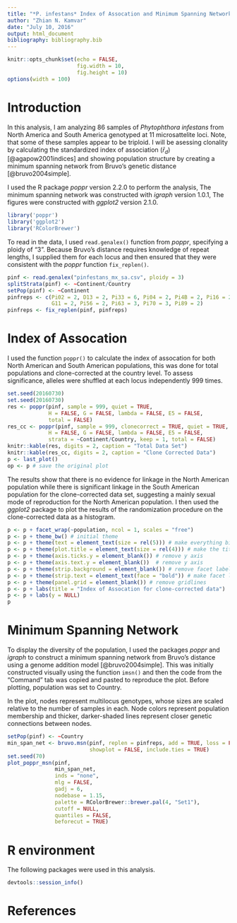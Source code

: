 ```yaml
---
title: "*P. infestans* Index of Assocation and Minimum Spanning Network Analysis"
author: "Zhian N. Kamvar"
date: "July 10, 2016"
output: html_document
bibliography: bibliography.bib
---
```


```r
knitr::opts_chunk$set(echo = FALSE,
                      fig.width = 10,
                      fig.height = 10)
options(width = 100)
```

# Introduction

In this analysis, I am analyzing 86 samples of *Phytophthora infestans* from 
North America and South America genotyped at 11 microsattelite loci. Note, that 
some of these samples appear to be triploid. I will be asessing clonality by 
calculating the standardized index of association ($\bar{r}_d$) 
[@agapow2001indices] and showing population structure by creating a minimum 
spanning network from Bruvo's genetic distance [@bruvo2004simple].

I used the R package *poppr* version 2.2.0 to perform the analysis, The minimum
spanning network was constructed with *igraph* version 1.0.1, The figures were
constructed with *ggplot2* version 2.1.0.

```r
library('poppr')
library('ggplot2')
library('RColorBrewer')
```

To read in the data, I used `read.genalex()` function from *poppr*, specifying a
ploidy of "3". Because Bruvo's distance requires knowledge of repeat lengths, I
supplied them for each locus and then ensured that they were consistent with the
*poppr* function `fix_replen()`.

```r
pinf <- read.genalex("pinfestans_mx_sa.csv", ploidy = 3)
splitStrata(pinf) <- ~Continent/Country
setPop(pinf) <- ~Continent
pinfreps <- c(Pi02 = 2, D13 = 2, Pi33 = 6, Pi04 = 2, Pi4B = 2, Pi16 = 2,
              G11 = 2, Pi56 = 2, Pi63 = 3, Pi70 = 3, Pi89 = 2)
pinfreps <- fix_replen(pinf, pinfreps)
```

# Index of Assocation

I used the function `poppr()` to calculate the index of assocation for both
North American and South American populations, this was done for total
populations and clone-corrected at the country level. To assess significance,
alleles were shuffled at each locus independently 999 times.

```r
set.seed(20160730)
set.seed(20160730)
res <- poppr(pinf, sample = 999, quiet = TRUE,
             H = FALSE, G = FALSE, lambda = FALSE, E5 = FALSE,
             total = FALSE)
res_cc <- poppr(pinf, sample = 999, clonecorrect = TRUE, quiet = TRUE,
             H = FALSE, G = FALSE, lambda = FALSE, E5 = FALSE,
             strata = ~Continent/Country, keep = 1, total = FALSE)
knitr::kable(res, digits = 2, caption = "Total Data Set")
knitr::kable(res_cc, digits = 2, caption = "Clone Corrected Data")
p <- last_plot()
op <- p # save the original plot
```

The results show that there is no evidence for linkage in the North American
population while there is significant linkage in the South American population
for the clone-corrected data set, suggesting a mainly sexual mode of
reproduction for the North American population. I then used the *ggplot2*
package to plot the results of the randomization procedure on the
clone-corrected data as a histogram.

```r
p <- p + facet_wrap(~population, ncol = 1, scales = "free")
p <- p + theme_bw() # initial theme
p <- p + theme(text = element_text(size = rel(5))) # make everything bigger
p <- p + theme(plot.title = element_text(size = rel(4))) # make the title bigger
p <- p + theme(axis.ticks.y = element_blank()) # remove y axis
p <- p + theme(axis.text.y = element_blank())  # remove y axis
p <- p + theme(strip.background = element_blank()) # remove facet label backgrounds
p <- p + theme(strip.text = element_text(face = "bold")) # make facet labels bold
p <- p + theme(panel.grid = element_blank()) # remove gridlines
p <- p + labs(title = "Index of Assocation for clone-corrected data")
p <- p + labs(y = NULL)
p
```

# Minimum Spanning Network

To display the diversity of the population, I used the packages *poppr* and
*igraph* to construct a minimum spanning network from Bruvo's distance using a
genome addition model [@bruvo2004simple]. This was initially constructed
visually using the function `imsn()` and then the code from the "Command" tab
was copied and pasted to reproduce the plot. Before plotting, population was set
to Country.

In the plot, nodes represent multilocus genotypes, whose sizes are scaled
relative to the number of samples in each. Node colors represent population
membership and thicker, darker-shaded lines represent closer genetic connections
between nodes.


```r
setPop(pinf) <- ~Country
min_span_net <- bruvo.msn(pinf, replen = pinfreps, add = TRUE, loss = FALSE,
                          showplot = FALSE, include.ties = TRUE)
set.seed(70)
plot_poppr_msn(pinf,
               min_span_net,
               inds = "none",
               mlg = FALSE,
               gadj = 6,
               nodebase = 1.15,
               palette = RColorBrewer::brewer.pal(4, "Set1"),
               cutoff = NULL,
               quantiles = FALSE,
               beforecut = TRUE)
```

# R environment

The following packages were used in this analysis.

```r
devtools::session_info()
```

# References
